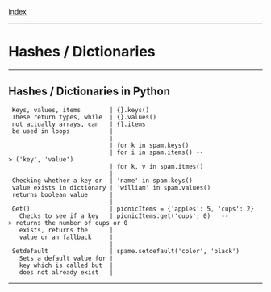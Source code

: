 [[../Python|index]]
--------------------------------------------------------------------------------
= Hashes / Dictionaries =
--------------------------------------------------------------------------------
== Hashes / Dictionaries in Python ==
  Keys, values, items        | {}.keys()
  These return types, while  | {}.values()
  not actually arrays, can   | {}.items
  be used in loops           |
                             |
                             | for k in spam.keys()
                             | for i in spam.items() --> ('key', 'value')
                             | for k, v in spam.itmes()
                             |
  Checking whether a key or  | 'name' in spam.keys()
  value exists in dictionary | 'william' in spam.values()
  returns boolean value      |
                             |
  Get()                      | picnicItems = {'apples': 5, 'cups': 2}
    Checks to see if a key   | picnicItems.get('cups'; 0)   --> returns the number of cups or 0
    exists, returns the      |
    value or an fallback     |
                             |
  Setdefault                 | spame.setdefault('color', 'black')
    Sets a default value for |
    key which is called but  |
    does not already exist   |
--------------------------------------------------------------------------------
